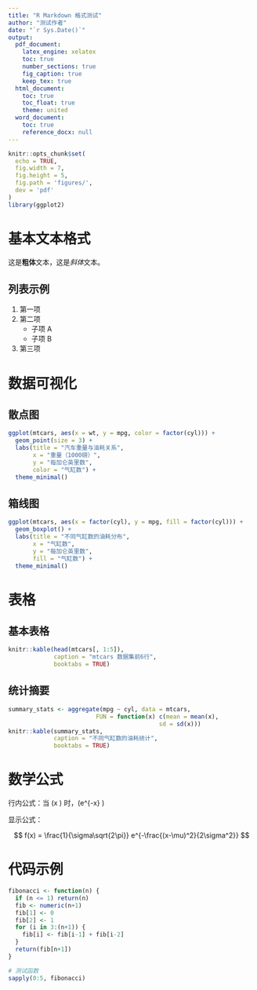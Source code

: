 ```yaml
---
title: "R Markdown 格式测试"
author: "测试作者"
date: "`r Sys.Date()`"
output:
  pdf_document:
    latex_engine: xelatex
    toc: true
    number_sections: true
    fig_caption: true
    keep_tex: true
  html_document:
    toc: true
    toc_float: true
    theme: united
  word_document:
    toc: true
    reference_docx: null
---
```


```r
knitr::opts_chunk$set(
  echo = TRUE,
  fig.width = 7,
  fig.height = 5,
  fig.path = 'figures/',
  dev = 'pdf'
)
library(ggplot2)
```

# 基本文本格式

这是**粗体**文本，这是*斜体*文本。

## 列表示例

1. 第一项
2. 第二项
   - 子项 A
   - 子项 B
3. 第三项

# 数据可视化

## 散点图

```r
ggplot(mtcars, aes(x = wt, y = mpg, color = factor(cyl))) +
  geom_point(size = 3) +
  labs(title = "汽车重量与油耗关系",
       x = "重量（1000磅）",
       y = "每加仑英里数",
       color = "气缸数") +
  theme_minimal()
```

## 箱线图

```r
ggplot(mtcars, aes(x = factor(cyl), y = mpg, fill = factor(cyl))) +
  geom_boxplot() +
  labs(title = "不同气缸数的油耗分布",
       x = "气缸数",
       y = "每加仑英里数",
       fill = "气缸数") +
  theme_minimal()
```

# 表格

## 基本表格

```r
knitr::kable(head(mtcars[, 1:5]), 
             caption = "mtcars 数据集前6行",
             booktabs = TRUE)
```

## 统计摘要

```r
summary_stats <- aggregate(mpg ~ cyl, data = mtcars, 
                         FUN = function(x) c(mean = mean(x), 
                                           sd = sd(x)))
knitr::kable(summary_stats,
             caption = "不同气缸数的油耗统计",
             booktabs = TRUE)
```

# 数学公式

行内公式：当 \(x \to \infty\) 时，\(e^{-x} \to 0\)

显示公式：

$$
f(x) = \frac{1}{\sigma\sqrt{2\pi}} e^{-\frac{(x-\mu)^2}{2\sigma^2}}
$$

# 代码示例

```r
fibonacci <- function(n) {
  if (n <= 1) return(n)
  fib <- numeric(n+1)
  fib[1] <- 0
  fib[2] <- 1
  for (i in 3:(n+1)) {
    fib[i] <- fib[i-1] + fib[i-2]
  }
  return(fib[n+1])
}

# 测试函数
sapply(0:5, fibonacci)
``` 